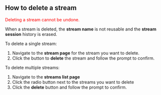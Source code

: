 
<DocsLayout title="How to delete a stream - Livepeer.com" description="How to delete a stream">


## How to delete a stream

<p>
  <font color="red">Deleting a stream cannot be undone.</font>
</p>

When a stream is deleted, the **stream name** is not reusable and the **stream
session** history is erased.

To delete a single stream:

1. Navigate to the **stream page** for the stream you want to delete.
1. Click the button to **delete** the stream and follow the prompt to confirm.

To delete multiple streams:

1. Navigate to the **streams list page**
1. Click the radio button next to the streams you want to delete
1. Click the **delete** button and follow the prompt to confirm.

</DocsLayout>

